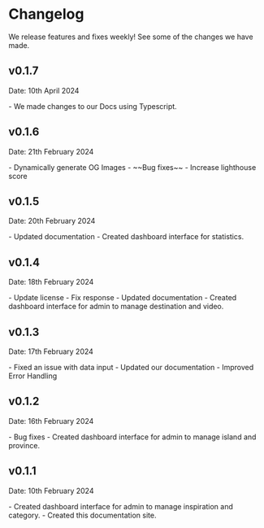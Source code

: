 # Changelog

We release features and fixes weekly! See some of the changes we have made.

## v0.1.7

<p className='mt-2 text-[15px] italic text-neutral-600 dark:text-neutral-300'>Date: 10th April 2024</p>
- We made changes to our Docs using Typescript.

## v0.1.6

<p className='mt-2 text-[15px] italic text-neutral-600 dark:text-neutral-300'>Date: 21th February 2024</p>
- Dynamically generate OG Images 
- ~~Bug fixes~~ 
- Increase lighthouse score

## v0.1.5

<p className='mt-2 text-[15px] italic text-neutral-600 dark:text-neutral-300'>Date: 20th February 2024</p>
- Updated documentation 
- Created dashboard interface for statistics.

## v0.1.4

<p className='mt-2 text-[15px] italic text-neutral-600 dark:text-neutral-300'>Date: 18th February 2024</p>
- Update license 
- Fix response 
- Updated documentation 
- Created dashboard interface for admin to manage destination and video.

## v0.1.3

<p className='mt-2 text-[15px] italic text-neutral-600 dark:text-neutral-300'>Date: 17th February 2024</p>
- Fixed an issue with data input 
- Updated our documentation 
- Improved Error Handling

## v0.1.2

<p className='mt-2 text-[15px] italic text-neutral-600 dark:text-neutral-300'>Date: 16th February 2024</p>
- Bug fixes 
- Created dashboard interface for admin to manage island and province.

## v0.1.1

<p className='mt-2 text-[15px] italic text-neutral-600 dark:text-neutral-300'>Date: 10th February 2024</p>
- Created dashboard interface for admin to manage inspiration and category. 
- Created this documentation site.
